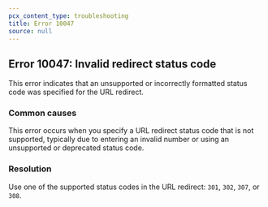 ```yaml
---
pcx_content_type: troubleshooting
title: Error 10047
source: null
---
```


## Error 10047: Invalid redirect status code

This error indicates that an unsupported or incorrectly formatted status code was specified for the URL redirect.

### Common causes

This error occurs when you specify a URL redirect status code that is not supported, typically due to entering an invalid number or using an unsupported or deprecated status code.

### Resolution

Use one of the supported status codes in the URL redirect: `301`, `302`, `307`, or `308`.